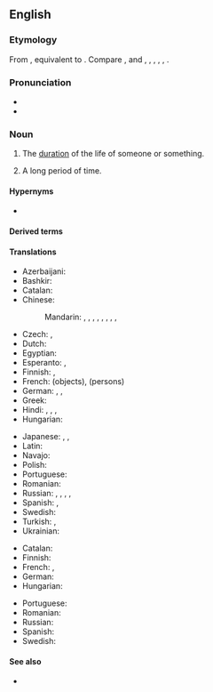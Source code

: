 {{also|life-time}}
==English==
{{wikipedia|dab=lifetime}}

===Etymology===
From {{inh|en|enm|liftime}}, equivalent to {{compound|en|life|time}}. Compare {{cog|stq|Lieuwendstied}}, {{cog|nl|leeftijd}} and {{m|nl|levenstijd}}, {{cog|nds-de|Levenstied}}, {{cog|de|Lebenszeit}}, {{cog|da|livstid}}, {{cog|sv|livstid}}, {{cog|is|líftími}}.

===Pronunciation===
* {{IPA|en|/ˈlaɪftaɪm/}}
* {{audio|en|en-us-lifetime.ogg|Audio (US)}}

===Noun===
{{en-noun}}

# The [[duration]] of the life of someone or something.
#: {{syn|la|lifespan}}
# {{lb|en|informal|hyperbole}} A long period of time.
#: {{ux|en|I've been waiting a '''lifetime''' for a train.}}
#: {{syn|en|ages|donkey's years|eternity|years|yonks|q2=UK slang|q4=UK slang}}

====Hypernyms====
* {{l|en|time}}

====Derived terms====
{{rel4|en|legend in one's own lifetime
|[[all in a lifetime]], [[all in one's lifetime]]
|carrier lifetime
|chemical lifetime
|customer lifetime value
|fluorescence lifetime imaging
|give a man a fish and you feed him for a day; teach a man to fish and you feed him for a lifetime
|life-timer
|lifetime achievement award
|lifetime average daily dose
|lifetime cap
|lifetime employment
|lifetime exposure
|lifetime income tax
|lifetime job
|lifetime learning credit
|lifetime maximum benefit amount
|lifetime mobility
|lifetime mortgage
|lifetime payment cap
|lifetime policy
|lifetime rate cap
|lifetime reserve days
|lifetime reverse mortgage
|lifetime risk
|lifetime value
|maximum segment lifetime
|mean lifetime
|minority carrier lifetime
|object lifetime
|of a lifetime
|once-in-a-lifetime
|segment lifetime
}}

====Translations====
{{trans-top|duration of the life of someone or something}}
* Azerbaijani: {{t+|az|ömür}}
* Bashkir: {{t|ba|ғүмер|sc=Cyrl}}
* Catalan: {{t+|ca|vida|f}}
* Chinese:
*: Mandarin: {{t+|cmn|一生|tr=yīshēng|sc=Hani}}, {{t+|cmn|一輩子|sc=Hani}}, {{t+|cmn|一辈子|tr=yībèizi|sc=Hani}}, {{t+|cmn|壽命|sc=Hani}}, {{t+|cmn|寿命|tr=shòumìng|sc=Hani}}, {{t+|cmn|畢生|sc=Hani}}, {{t+|cmn|毕生|tr=bìshēng|sc=Hani}}, {{t+|cmn|輩子|sc=Hani}}, {{t+|cmn|辈子|tr=bèizi|sc=Hani}}
* Czech: {{t|cs|doba života|f}}, {{t|cs|životnost}}
* Dutch: {{t+|nl|leeftijd|m}}
* Egyptian: {{t-egy|ꜥḥꜥw|m|h=aHa-a-w-hrw}}
* Esperanto: {{t|eo|vivodaŭro}}, {{t|eo|vivdaŭro}}
* Finnish: {{t+|fi|elinaika}}, {{t|fi|[[elämä|elämän]] [[aika]]}}
* French: {{t+|fr|durée de vie|f}} (objects), {{t+|fr|vie|f}} (persons)
* German: {{t+|de|Leben|n}}, {{t+|de|Lebensdauer|f}}, {{t+|de|Lebenszeit|f}}
* Greek: {{t+|el|βίος|m}}
* Hindi: {{t|hi|ज़िंदगी|f}}, {{t+|hi|जिंदगी|f}}, {{t+|hi|उमर|f}}, {{t+|hi|लाइफ|m}}
* Hungarian: {{t+|hu|élettartam}}
{{trans-mid}}
* Japanese: {{t|ja|生涯|tr=しょうがい, shōgai|sc=Jpan}}, {{t+|ja|一生|tr=いっしょう, isshō|sc=Jpan}}, {{t|ja|一生涯|tr=いっしょうがい, isshōgai|sc=Jpan}}
* Latin: {{t+|la|aetas|f}}
* Navajo: {{t|nv|są́ náʼoogą́ą́ʼ}} {{qualifier|of a person; traditionally about 104 years}}
* Polish: {{t+|pl|życie|n}}
* Portuguese: {{t+|pt|vida|f}}
* Romanian: {{t|ro|durată de viață}}
* Russian: {{t|ru|продолжи́тельность жи́зни|f}}, {{t|ru|це́лая жизнь|f}}, {{t|ru|вся жизнь|f}}, {{t|ru|вре́мя жи́зни|n}} {{qualifier|of an object, function, etc.}}, {{t|ru|срок слу́жбы|m}} {{qualifier|equipment}}
* Spanish: {{t+|es|vida|f}}, {{t|es|[[toda]] [[la]] [[vida]]|f}}
* Swedish: {{t+|sv|livstid|c}}
* Turkish: {{t+|tr|ömür}}, {{t+|tr|yaşam}}
* Ukrainian: {{t+|uk|вік}}
{{trans-bottom}}

{{trans-top|informal, hyperbolic: a long period of time}}
* Catalan: {{t+|ca|eternitat|f}}
* Finnish: {{t+|fi|ikuisuus}}
* French: {{t+|fr|éternité|f}}, {{t+|fr|cent sept ans|m-p}}
* German: {{t+|de|Ewigkeit|f}}
* Hungarian: {{t+|hu|örökkévalóság}}
{{trans-mid}}
* Portuguese: {{t+|pt|vida|f}}
* Romanian: {{t+|ro|eternitate}}
* Russian: {{t+|ru|це́лая ве́чность|f}}
* Spanish: {{t+|es|eternidad|f}}
* Swedish: {{t+|sv|evighet|c}}
{{trans-bottom}}

====See also====
* {{l|en|three score and ten}}